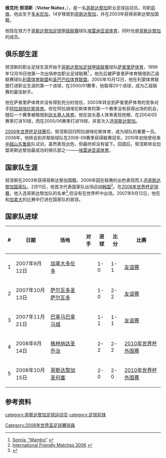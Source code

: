 {{Football player infobox 
| playername = 维克托·努涅斯
| image = 
| fullname = Víctor Núñez Rodríguez
| nickname = Mambo
| height =  {{height|m=1.77}}
| dateofbirth = {{birth date and age|1980|04|15}} 
| cityofbirth = [[圣多明哥|圣多明哥]] 
| countryofbirth = {{DOM}} 
| currentclub  = [[埃雷迪亚诺体育俱乐部|埃雷迪亚诺体育]]
| clubnumber = 21
| position = [[前锋_(足球)|前锋]]
| youthyears = 
| youthclubs = [[萨普里萨体育俱乐部|萨普里萨体育]]
| years = 1999-2003<br/>2000-2001<br/>2002<br/>2003-2008<br/>2004-2006<br/>2008-2010<br/>2010-
| clubs = [[萨普里萨体育俱乐部|萨普里萨体育]] <br> →[[利蒙体育联盟|利蒙体育联盟]] <br> →[[圣巴巴拉体育联盟|圣巴巴拉体育联盟]] <br> [[阿拉胡埃伦斯体育俱乐部|阿拉胡埃伦斯体育]] <br> →[[卡達真尼斯體育會|迦太基人体育]] <br> {{tsl|en|Municipal Liberia||利比里亚市政}} <br> [[埃雷迪亚诺体育俱乐部|埃雷迪亚诺体育]]
| caps(goals) =  30 (17)<br/>31 (21) <br/>18 (17)<br/>84 (36)<br/>43 (28)<br> 40 (28)
| nationalyears = 2006-
| nationalteam = [[哥斯达黎加国家足球队|哥斯达黎加]]
| nationalcaps(goals) = 22 {{0}}(5)
| pcupdate = 2010年1月1日
| ntupdate = 2010年1月1日
}}
'''维克托·努涅斯'''（'''Victor Núñez'''，{{bd|1980年|4月15日|||N}}），是一名[[哥斯达黎加|哥斯达黎加]]职业足球运动员，司职[[前锋_(足球)|前锋]]，他出生于[[多米尼加|多米尼加]]，14岁移居到[[哥斯达黎加|哥斯达黎加]]，并在2003年获得哥斯达黎加国籍。

他现在效力于[[哥斯达黎加足球甲级联赛|哥斯达黎加足球甲级联赛]]球队[[埃雷迪亚诺体育俱乐部|埃雷迪亚诺体育]]，同时也是[[哥斯达黎加国家足球队|哥斯达黎加]]的成员。

==俱乐部生涯==
努涅斯的职业足球生涯开始于[[哥斯达黎加足球甲级联赛|哥斯达黎加足球甲级联赛]]球队[[萨普里萨体育俱乐部|萨普里萨体育]]，1999年12月16日他第一次出场参加职业足球联赛<ref>[http://www.aldia.cr/ad_ee/2005/noviembre/06/ovacion2.html Sonría, "Mambo"] {{webarchive|url=https://web.archive.org/web/20091113064238/http://www.aldia.cr/ad_ee/2005/noviembre/06/ovacion2.html |date=2009-11-13 }}{{es}}</ref> 。他先后被萨普里萨体育租借到乙级联赛球队[[利蒙体育联盟|利蒙体育联盟]]和[[圣巴巴拉体育联盟|圣巴巴拉体育联盟]]。2000年10月12日，他在利蒙体育联盟打进职业生涯的第一个进球，在2000/01赛季，他取得20个进球，成为乙级联赛的最佳射手。

他在萨普里萨体育并没有得到充分的信任，2003年转会到萨普里萨体育的竞争对手[[阿拉胡埃伦斯体育俱乐部|阿拉胡埃伦斯体育]]。但在阿拉胡埃伦斯体育的第一个赛季没有获得出场的机会，随后一个赛季被租借到[[卡達真尼斯體育會|迦太基人体育]]。他在迦太基人体育表现抢眼，在2004/05赛季打进10球，而在2005/06赛季打进19球，并首次入选[[哥斯达黎加国家足球队|哥斯达黎加]]。

[[2006年世界杯足球赛|2006年世界杯足球赛]]后，努涅斯回归阿拉胡埃伦斯体育，成为球队的重要一员。2008年，他转会到{{tsl|en|Municipal Liberia||利比里亚市政}}并帮助球队在2008-09赛季获得联赛冠军。2010年初他曾经来[[中超|中超]][[山东鲁能|山东鲁能]]队试训，虽然表现出色，但最终却没有留下。回国后，努涅斯转会加盟哥斯达黎加最成功的俱乐部之一——[[埃雷迪亚诺体育俱乐部|埃雷迪亚诺体育]]。

==国家队生涯==
努涅斯在2003年获得哥斯达黎加国籍，2006年因在联赛的出色表现而入选[[哥斯达黎加国家足球队|哥斯达黎加国家队]]。2月11日，他首次代表国家队出场迎战[[韩国国家足球队|韩国]]<ref>[http://www.rsssf.com/tablesf/friend-intres2006.html International Friendly Matches 2006] {{Wayback|url=http://www.rsssf.com/tablesf/friend-intres2006.html |date=20150703134901 }}{{en}}</ref>。在[[2006年世界杯足球赛|2006年世界杯足球赛]]，他入选哥斯达黎加队的名单<ref>{{Cite web |url=http://sports.sina.com.cn/g/2006-05-15/20192214557.shtml |title=哥斯达黎加公布世界杯23人名单 万乔普领衔对抗东道主 |accessdate=2010-01-10 |archive-date=2006-06-19 |archive-url=https://web.archive.org/web/20060619082741/http://sports.sina.com.cn/g/2006-05-15/20192214557.shtml |dead-url=no }}</ref>,但没有在世界杯中出场。2007年9月12日，他在和[[加拿大国家男子足球队|加拿大]]的比赛中打进在国家队的首球。

==国家队进球==
{| class="wikitable"
! # !! 日期 !! 场地 !! 对手 !! 进球 !! 比分 !! 比赛
|-
| 1 || 2007年9月12日 || [[加拿大|加拿大]][[多伦多|多伦多]] || {{fb|CAN}} || 1-0 || 1-1 || [[友谊赛|友谊赛]]
|-
| 2 || 2007年10月13日 || [[萨尔瓦多|萨尔瓦多]][[圣萨尔瓦多|圣萨尔瓦多]] || {{fb|SLV}} || 1-0 || 2-2 || [[友谊赛|友谊赛]]
|-
| 3 || 2007年11月21日 || [[巴拿马|巴拿马]][[巴拿马城|巴拿马城]] || {{fb|PAN}} || 1-1 || 1-1 || [[友谊赛|友谊赛]]
|-
| 4 || 2008年6月14日 || [[格林纳达|格林纳达]][[圣乔治_(格林纳达)|圣乔治]] || {{fb|GRN}} || 2-2 || 2-2 || [[2010年世界杯外围赛_(中北美洲及加勒比海区)|2010年世界杯外围赛]]
|-
| 5 || 2008年10月15日 || [[哥斯达黎加|哥斯达黎加]][[圣何塞_(哥斯达黎加)|圣何塞]] || {{fb|HAI}} || 2-0 || 2-0 || [[2010年世界杯外围赛_(中北美洲及加勒比海区)|2010年世界杯外围赛]]
|}

==参考资料==
<references />

{{DEFAULTSORT:Núñez,Víctor}}
[[category:哥斯达黎加足球运动员|category:哥斯达黎加足球运动员]]
[[category:足球前锋|category:足球前锋]]
[[Category:2006年世界盃足球賽球員|Category:2006年世界盃足球賽球員]]